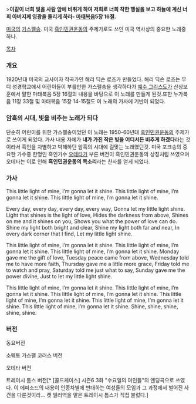 >'''이같이 너희 빛을 사람 앞에 비취게 하여 저희로 너희 착한 행실을 보고 하늘에 계신 너희 아버지께 영광을 돌리게 하라- [[마태복음]]5장 16절.''' 


[[미국]]의 [[가스펠]]송. 미국 [[흑인민권운동]]의 주제가로도 쓰인 미국 역사상의 중요한 노래중 하나.

[[목차]]

=== 개요 ===
1920년대 미국의 교사이자 작곡가인 해리 딕슨 로즈가 만들었다. 해리 딕슨 로즈는 무디 성경학교에서 어린이들이 부를만한 가스펠송을 생각하다가 [[예수 그리스도]]가 산상보훈에서 말한 마태복음 5장 16절의 내용을 바탕으로 이 노래를 만들게 된것.또한 누가복음 11장 33절 및 마태복음 15장 14-15절도 이 노래의 가사에 기반이 되었다.

=== 암흑의 시대, 빛을 비추는 노래가 되다 ===
단순히 어린이를 위한 가스펠송이었던 이 노래는 1950-60년대 [[흑인민권운동]]의 주제가로 쓰이게 되었다. 가사 내용 자체가 '''내가 가진 작은 빛을 어디서든 비추게 하겠다'''라는 것이라서 흑인을 차별하고 박해하던 암흑의 시대에 걸맞는 노래였던것. 미국 포크송의 중요한 가수중 한명인 흑인가수 [[오데타]]가 부른 버전이 흑인민권운동의 상징처럼 쓰였으며 오데타는 이로 인해 '''흑인민권운동의 목소리'''라는 찬사를 얻게 되었다.

=== 가사 ===
This little light of mine, I’m gonna let it shine.
This little light of mine, I’m gonna let it shine.
This little light of mine, I’m gonna let it shine.

Every day, every day, every day, every way,
Gonna let my little light shine.
Light that shines is the light of love,
Hides the darkness from above,
Shines on me and it shines on you,
Shows you what the power of love can do.
Shine my light both bright and clear,
Shine my light both far and near,
In every dark corner that I find,
Let my little light shine.

This little light of mine, I’m gonna let it shine.
This little light of mine, I’m gonna let it shine.
This little light of mine, I’m gonna let it shine.
Monday gave me the gift of love,
Tuesday peace came from above,
Wednesday told me to have more faith,
Thursday gave me a little more grace,
Friday told me to watch and pray,
Saturday told me just what to say,
Sunday gave me the power divine,
Just to let my little light shine.

This little light of mine, I’m gonna let it shine.
This little light of mine, I’m gonna let it shine.
This little light of mine, I’m gonna let it shine.
This little light of mine, I’m gonna let it shine.
This little light of mine, I’m gonna let it shine.
This little light of mine, I’m gonna let it shine.
Shine, shine, shine, shine, shine.

=== 버전 ===
{{{#!html
<iframe width="560" height="315" src="//www.youtube.com/embed/i1_UzlOOZOo" frameborder="0" allowfullscreen></iframe>}}}
동요버전

{{{#!html
<iframe width="420" height="315" src="//www.youtube.com/embed/1yUK0S_cEXY" frameborder="0" allowfullscreen></iframe>}}}
소웨토 가스펠 코러스 버전

{{{#!html
<iframe width="560" height="315" src="//www.youtube.com/embed/J2kDsqGeoLU" frameborder="0" allowfullscreen></iframe>}}}
오데타 버전

{{{#!html
<iframe width="560" height="315" src="//www.youtube.com/embed/0Z5Kj-QmWdg?list=PL4F73546537EFE2A1" frameborder="0" allowfullscreen></iframe>}}}
트레이시 톰스 버전[* [콜드케이스] 시즌6 3화 "수요일의 여인들"의 엔딩곡으로 쓰였다. 이 에피소드의 내용이 인종차별에 반대하는 여성들의 모임과 그 과정에서 벌어진 사건을 다룬것이라... 캣 밀러역을 맡은 트레이시 톰스가 직접 불렀다.]


